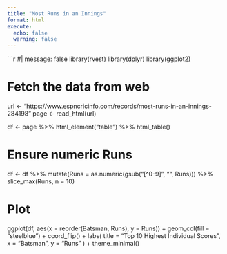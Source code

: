 ```yaml
---
title: "Most Runs in an Innings"
format: html
execute:
  echo: false
  warning: false
---
```


```r
#| message: false
library(rvest)
library(dplyr)
library(ggplot2)

# Fetch the data from web
url <- "https://www.espncricinfo.com/records/most-runs-in-an-innings-284198"
page <- read_html(url)

df <- page %>%
  html_element("table") %>%
  html_table()

# Ensure numeric Runs
df <- df %>%
  mutate(Runs = as.numeric(gsub("[^0-9]", "", Runs))) %>%
  slice_max(Runs, n = 10)

# Plot
ggplot(df, aes(x = reorder(Batsman, Runs), y = Runs)) +
  geom_col(fill = "steelblue") +
  coord_flip() +
  labs(
    title = "Top 10 Highest Individual Scores",
    x = "Batsman",
    y = "Runs"
  ) +
  theme_minimal()
